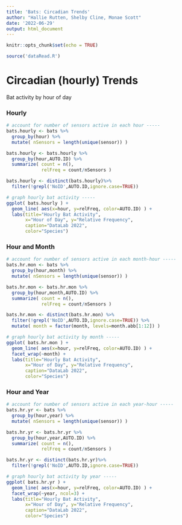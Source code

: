 ```yaml
---
title: 'Bats: Circadian Trends'
author: "Hallie Rutten, Shelby Cline, Monae Scott"
date: '2022-06-29'
output: html_document
---
```


```r
knitr::opts_chunk$set(echo = TRUE)

source('dataRead.R')
```

# Circadian (hourly) Trends

Bat activity by hour of day


### Hourly

```r
# account for number of sensors active in each hour -----
bats.hourly <- bats %>% 
  group_by(hour) %>% 
  mutate( nSensors = length(unique(sensor)) )

bats.hourly <- bats.hourly %>% 
  group_by(hour,AUTO.ID) %>% 
  summarize( count = n(), 
             relFreq = count/nSensors )

bats.hourly <- distinct(bats.hourly)%>% 
  filter(!grepl('NoID',AUTO.ID,ignore.case=TRUE))
```

```r
# graph hourly bat activity -----
ggplot( bats.hourly ) +
  geom_line( aes(x=hour, y=relFreq, color=AUTO.ID) ) +
  labs(title="Hourly Bat Activity",
       x="Hour of Day", y="Relative Frequency", 
       caption="DataLab 2022",
       color="Species")
```


### Hour and Month

```r
# account for number of sensors active in each month-hour -----
bats.hr.mon <- bats %>% 
  group_by(hour,month) %>% 
  mutate( nSensors = length(unique(sensor)) )

bats.hr.mon <- bats.hr.mon %>% 
  group_by(hour,month,AUTO.ID) %>% 
  summarize( count = n(), 
             relFreq = count/nSensors )

bats.hr.mon <- distinct(bats.hr.mon) %>% 
  filter(!grepl('NoID',AUTO.ID,ignore.case=TRUE)) %>% 
  mutate( month = factor(month, levels=month.abb[1:12]) )
```

```r
# graph hourly bat activity by month -----
ggplot( bats.hr.mon ) +
  geom_line( aes(x=hour, y=relFreq, color=AUTO.ID) ) +
  facet_wrap(~month) +
  labs(title="Hourly Bat Activity",
       x="Hour of Day", y="Relative Frequency", 
       caption="DataLab 2022",
       color="Species")
```


### Hour and Year

```r
# account for number of sensors active in each year-hour -----
bats.hr.yr <- bats %>% 
  group_by(hour,year) %>% 
  mutate( nSensors = length(unique(sensor)) )

bats.hr.yr <- bats.hr.yr %>% 
  group_by(hour,year,AUTO.ID) %>% 
  summarize( count = n(), 
             relFreq = count/nSensors )

bats.hr.yr <- distinct(bats.hr.yr)%>% 
  filter(!grepl('NoID',AUTO.ID,ignore.case=TRUE))
```

```r
# graph hourly bat activity by year -----
ggplot( bats.hr.yr ) +
  geom_line( aes(x=hour, y=relFreq, color=AUTO.ID) ) +
  facet_wrap(~year, ncol=3) +
  labs(title="Hourly Bat Activity",
       x="Hour of Day", y="Relative Frequency", 
       caption="DataLab 2022",
       color="Species")
```




